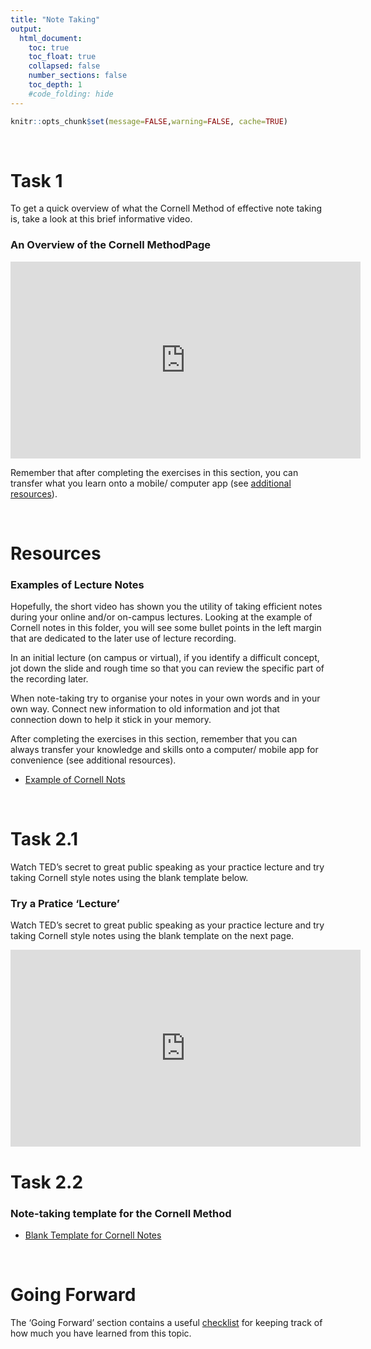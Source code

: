 ```yaml
---
title: "Note Taking"
output:
  html_document:
    toc: true
    toc_float: true
    collapsed: false
    number_sections: false
    toc_depth: 1
    #code_folding: hide
---
```


```r
knitr::opts_chunk$set(message=FALSE,warning=FALSE, cache=TRUE)
```

<br>

# Task 1

To get a quick overview of what the Cornell Method of effective note taking is, take a look at this brief informative video.

### An Overview of the Cornell MethodPage

<center>

<iframe width="560" height="315" src="https://www.youtube.com/embed/ErSjc1PEGKE" frameborder="0" allow="accelerometer; autoplay; encrypted-media; gyroscope; picture-in-picture" allowfullscreen></iframe>

</center>

Remember that after completing the exercises in this section, you can transfer what you learn onto a mobile/ computer app (see [additional resources](https://g33h3m.github.io/MakingtheMostofLectures/Additional_Resources.html)).

<br>

# Resources

### Examples of Lecture Notes

Hopefully, the short video has shown you the utility of taking efficient notes during your online and/or on-campus lectures. Looking at the example of Cornell notes in this folder, you will see some bullet points in the left margin that are dedicated to the later use of lecture recording. 

In an initial lecture (on campus or virtual), if you identify a difficult concept, jot down the slide and rough time so that you can review the specific part of the recording later.

When note-taking try to organise your notes in your own words and in your own way. Connect new information to old information and jot that connection down to help it stick in your memory.

After completing the exercises in this section, remember that you can always transfer your knowledge and skills onto a computer/ mobile app for convenience (see additional resources).

* [Example of Cornell Nots](downloads/Cornell_Notes_Example.pdf
)

<br>

# Task 2.1

Watch TED's secret to great public speaking as your practice lecture and try taking Cornell style notes using the blank template below.

### Try a Pratice 'Lecture'

Watch TED's secret to great public speaking as your practice lecture and try taking Cornell style notes using the blank template on the next page.

<centre>

<iframe width="560" height="315" src="https://www.youtube.com/embed/-FOCpMAww28" frameborder="0" allow="accelerometer; autoplay; encrypted-media; gyroscope; picture-in-picture" allowfullscreen></iframe>

</centre>

# Task 2.2

### Note-taking template for the Cornell Method

* [Blank Template for Cornell Notes](downloads/Cornell_Notes_Template.pdf)

<br>

# Going Forward

The 'Going Forward' section contains a useful [checklist](downloads/checklist.docx) for keeping track of how much you have learned from this topic.